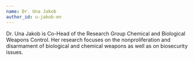 ```yaml
---
name: Dr. Una Jakob
author_id: u-jakob-en
---
```


Dr. Una Jakob is Co-Head of the Research Group Chemical and Biological Weapons Control. Her research focuses on the nonproliferation and disarmament of biological and chemical weapons as well as on biosecurity issues.

